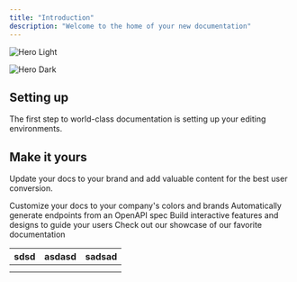 ```yaml
---
title: "Introduction"
description: "Welcome to the home of your new documentation"
---
```


<img
  className="block dark:hidden"
  src="/images/LAMhero.png"
  alt="Hero Light"
/>

<img
  className="hidden dark:block"
  src="/LAMhero.png"
  alt="Hero Dark"
  title=""
/>

## Setting up

The first step to world-class documentation is setting up your editing environments.

## Make it yours

Update your docs to your brand and add valuable content for the best user conversion.

<CardGroup cols={2}>
  <Card title="Customize Style" icon="palette" href="https://mintlify.com/docs/settings/global">
    Customize your docs to your company's colors and brands
  </Card>
  <Card title="Reference APIs" icon="code" href="https://mintlify.com/docs/api-playground/openapi">
    Automatically generate endpoints from an OpenAPI spec
  </Card>
  <Card title="Add Components" icon="screwdriver-wrench" href="https://mintlify.com/docs/content/components/accordions">
    Build interactive features and designs to guide your users
  </Card>
  <Card title="Get Inspiration" icon="stars" href="https://mintlify.com/customers">
    Check out our showcase of our favorite documentation
  </Card>
</CardGroup>

| sdsd | asdasd | sadsad |
| ---- | ------ | ------ |
|      |        |        |
|      |        |        |